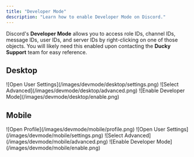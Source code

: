 ```yaml
---
title: "Developer Mode"
description: "Learn how to enable Developer Mode on Discord."
---
```


Discord's **Developer Mode** allows you to access role IDs, channel IDs, message IDs, user IDs, and server IDs by right-clicking on one of those objects.
<Note>
  You will likely need this enabled upon contacting the **Ducky Support** team for easy reference.
</Note>

## Desktop
<Steps>
  <Step title="Open User Settings">
    ![Open User Settings](/images/devmode/desktop/settings.png)
  </Step>
  <Step title="Select Advanced">
    ![Select Advanced](/images/devmode/desktop/advanced.png)
  </Step>
  <Step title="Enable Developer Mode">
    ![Enable Developer Mode](/images/devmode/desktop/enable.png)
  </Step>
</Steps>

## Mobile
<Steps>
  <Step title="Open Profile">
    ![Open Profile](/images/devmode/mobile/profile.png)
  </Step>
  <Step title="Open User Settings">
    ![Open User Settings](/images/devmode/mobile/settings.png)
  </Step>
  <Step title="Select Advanced">
    ![Select Advanced](/images/devmode/mobile/advanced.png)
  </Step>
  <Step title="Enable Developer Mode">
    ![Enable Developer Mode](/images/devmode/mobile/enable.png)
  </Step>
</Steps>